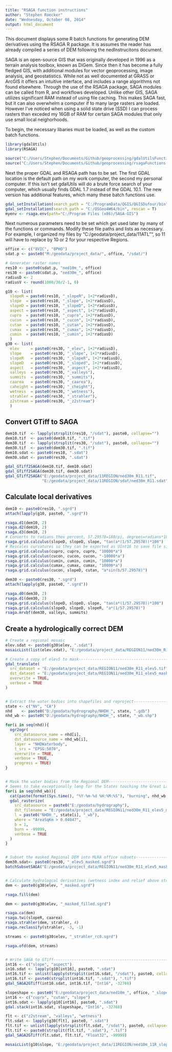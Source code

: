 ---
title: "RSAGA function instructions"
author: "Stephen Roecker"
date: "Wednesday, October 08, 2014"
output: html_document
---

This document displays some R batch functions for generating DEM derivatives using the RSAGA R package. It is assumes the reader has already compiled a series of DEM following the nedInstrucitons document.

SAGA is an open-source GIS that was originally developed in 1996 as a terrain analysis toolbox, known as DiGem. Since then it has become a fully fledged GIS, with additional modules for vector geoprocessing, image analysis, and geostatistics. While not as well documented at GRASS or ArcGIS it offers an intuitive interface, and includes a range algorithms not found elsewhere. Through the use of the RSAGA package, SAGA modules can be called from R, and workflows developed. Unlike other GIS, SAGA utilizes significant RAM instead of using file caching. This makes SAGA fast, but it can also overwhelm a computer if to many large rasters are loaded. However I've noticed when using a solid state drive (SSD) I can process rasters than exceded my 16GB of RAM for certain SAGA modules that only use small local neighorhoods. 

To begin, the necessary libaries must be loaded, as well as the custom batch functions.

```{r, eval=FALSE}
library(gdalUtils)
library(RSAGA)

source("C:/Users/Stephen/Documents/Github/geoprocessing/gdalUtilsFunctions.R")
source("C:/Users/Stephen/Documents/Github/geoprocessing/rsagaFunctions.R")
```

Next the proper GDAL and RSAGA path has to be set. The first GDAL location is the default path on my work computer, the second my personal computer. If this isn't set gdalUtils will do a brute force search of your computer, which usually finds GDAL 1.7 instead of the GDAL 10.1. The new version has additional features, which many these batch functions use.

```{r, eval=FALSE}
gdal_setInstallation(search_path = "C:/ProgramData/QGIS/QGISDufour/bin", rescan = TRUE)
gdal_setInstallation(search_path = "C:/OSGeo4W64/bin", rescan = T)
myenv <- rsaga.env(path="C:/Program Files (x86)/SAGA-GIS")
```


Next numerous parameters need to be set which get used later by many of the functions or commands. Modify these file paths and lists as necessary. For example, I organized my files by "C:/geodata/project_data/11ATL"", so 11 will have to replace by 10 or 2 for your respective Regions.

```{r, eval=FALSE}
office <- c("8VIC", "8PHO")
sdat.p <- paste0("M:/geodata/project_data/", office, "/sdat/")

# Generater raster names
res10 <- paste0(sdat.p, "ned10m_", office)
res30 <- paste0(sdat.p, "ned30m_", office)
radiusD <- 2
radiusV <- round(1000/30/2-1, 0)

g10 <- list(
  slopeR = paste0(res10, "_slopeR", 1+2*radiusD),
  slope  = paste0(res10, "_slope", 1+2*radiusD),
  slopeD = paste0(res10, "_slopeD", 1+2*radiusD),
  aspect = paste0(res10, "_aspect", 1+2*radiusD),
  cupro  = paste0(res10, "_cupro", 1+2*radiusD),
  cucon  = paste0(res10, "_cucon", 1+2*radiusD),
  cutan  = paste0(res10, "_cutan", 1+2*radiusD),
  cumax  = paste0(res10, "_cumax", 1+2*radiusD),
  cumin  = paste0(res10, "_cumin", 1+2*radiusD)
  )
g30 <- list(
  elev     = paste0(res30, "_elev", 1+2*radiusD),
  slope    = paste0(res30, "_slope", 1+2*radiusD),
  slopeR   = paste0(res30, "_slopeR", 1+2*radiusD),
  slopeD   = paste0(res30, "_sloped", 1+2*radiusD),
  aspect   = paste0(res30, "_aspect", 1+2*radiusD),
  valleys  = paste0(res30, "_valleys"),
  summits  = paste0(res30, "_summits"),
  caarea   = paste0(res30, "_caarea"),
  caheight = paste0(res30, "_cheight"),
  wetness  = paste0(res30, "_wetness"),
  strahler = paste0(res30, "_strahler"),
  z2stream = paste0(res30, "_z2stream")
  )
```

## Convert GTiff to SAGA
```{r, eval=FALSE}
dem10.tif  <- lapply(strsplit(res10, "/sdat"), paste0, collapse="")
dem10.tif  <- paste0(dem10.tif, ".tif")
dem30.tif  <- lapply(strsplit(res30, "/sdat"), paste0, collapse="")
dem30.tif  <- paste0(dem30.tif, ".tif")
dem10.sdat <- paste0(res10, ".sdat")
dem30.sdat <- paste0(res30, ".sdat")

gdal_GTiff2SAGA(dem10.tif, dem10.sdat)
gdal_GTiff2SAGA(dem30.tif, dem30.sdat)
gdal_GTiff2SAGA("E:/geodata/project_data/11REGION/ned30m_R11.tif",
                "E:/geodata/project_data/11REGION/sdat/ned30m_R11.sdat")
```

## Calculate local derivatives
```{r, eval=FALSE}
dem10 <- paste0(res10, ".sgrd")
attach(lapply(g10, paste0, ".sgrd"))

rsaga.d1(dem10, 2)
rsaga.d2(dem10, 2)
rsaga.d3(dem10, 2)
# Converts to radians then percent, 57.29578=180/pi, degrees=radians*180/pi
rsaga.grid.calculus(slopeD, slopeD, slope, "tan(a*(1/57.29578))*100")
# Rescales curvatures so they can be exported as UInt16 to save file size
rsaga.grid.calculus(cupro, cupro, cupro, "10000*a")
rsaga.grid.calculus(cucon, cucon, cucon, "-10000*a")
rsaga.grid.calculus(cumin, cumin, cumin, "10000*a")
rsaga.grid.calculus(cumax, cumax, cumax, "10000*a")
rsaga.grid.calculus(cucon, slopeD, cutan, "a*sin(b/57.29578)")

dem30 <- paste0(res30, ".sgrd")
attach(lapply(g30, paste0, ".sgrd"))

rsaga.d0(dem30, 2)
rsaga.d1(dem30, 2)
rsaga.grid.calculus(slopeD, slopeD, slope, "tan(a*(1/57.29578))*100")
rsaga.grid.calculus(slopeD, slopeD, slopeR, "a*(1/57.29578)")
rsaga.mrvbf(dem30, valleys, summits)
```

## Create a hydrologically correct DEM
```{r, eval=FALSE}
# Create a regional mosaic
elev.sdat <- paste0(g30$elev, ".sdat")
mosaicList(list(elev.sdat), "E:/geodata/project_data/REGION11/ned30m_R11_elev5.tif")

# Create a copy of elev5 to mask---------------------------------------------------------
gdal_translate(
  src_dataset = "E:/geodata/project_data/REGION11/ned30m_R11_elev5.tif",
  dst_dataset = "E:/geodata/project_data/REGION11/ned30m_R11_elev5_masked.tif",
  overwrite = TRUE,
  verbose = TRUE
)


# Extract the water bodies into shapefiles and reproject-----------------------------------
state <- c("NV", "CA")
nhd    <- paste0("D:/geodata/hydrography/NHDH_", state, ".gdb")
nhd_wb <- paste0("D:/geodata/hydrography/NHDH_", state, "_wb.shp")

for(i in seq(nhd)){
  ogr2ogr(
    src_datasource_name = nhd[i],
    dst_datasource_name = nhd_wb[i],
    layer = "NHDWaterbody",
    t_srs = "EPSG:5070",
    overwrite = TRUE,
    verbose = TRUE,
    progress = TRUE)
}


# Mask the water bodies from the Regional DEM------------------------------------------------
# Seems to take exceptionally long for the States touching the Great Lakes. If done separately in OSGeo4W Shell or SAGA you can monitor their progress.
for(i in seq(nhd_wb)){
  cat(paste(format(Sys.time(), "%Y-%m-%d %H:%M:%S"), "burning", nhd_wb[i], "\n"))
  gdal_rasterize(
    src_datasource = paste0("E:/geodata/hydrography"),
    dst_filename = "E:/geodata/project_data/REGION11/ned30m_R11_elev5_masked.tif",
    l = paste0("NHDH_", state[i], "_wb"),
    where = "AreaSqKm > 0.04047",
    b = 1,
    burn = -99999,
    verbose = TRUE
  ) 
}


# Subset the masked Regional DEM into MLRA office subsets----------------------------------
dem30.sdat<- paste0(res30, "_elev5_masked.sgrd")
batchSubsetSAGA("E:/geodata/project_data/REGION11/ned30m_R11_elev5_masked.tif", dem30.sdat, nlcdpath)


# Calculate hydrologcal derivatives (wetness index and relief above streams)---------------
dem <- paste0(g30$elev, "_masked.sgrd")

rsaga.fill(dem)

dem <- paste0(g30$elev, "_masked_filled.sgrd")

rsaga.ca(dem)
rsaga.twi(slopeR, caarea)
rsaga.strahler(dem, strahler, 4)
rsaga.reclassify(strahler, -3, -1)

streams <- paste0(g30$elev, "_strahler_rc0.sgrd")

rsaga.ofd(dem, streams)


# Write SAGA to GTiff--------------------------------------------------------------------------
int16 <- c("slope", "aspect")
in16.sdat <- lapply(g10[int16], paste0, ".sdat")
int16.tif <- unlist(lapply(strsplit(int16.sdat, "/sdat"), paste0, collapse=""))
int16.tif <- paste0(strsplit(int16.tif, ".sdat"), ".tif")
gdal_SAGA2GTiff(int16.sdat, int16.tif, "Int16", -32768)

slopeshape <- paste0("E:/geodata/project_data/ned10m_", office, "_slopeshape.tif")
int16 <- c("cupro", "cutan", "slope")
int16.sdat <- lapply(g10[int16], paste0, ".sdat")
gdal.stack(int16.sdat, slopeshape, "Int16", -32768)

flt <- c("z2stream", "valleys", "wetness")
flt.sdat <- lapply(g30[flt], paste0, ".sdat")
flt.tif <- unlist(lapply(strsplit(flt.sdat, "/sdat"), paste0, collapse=""))
flt.tif <- paste0(strsplit(flt.tif, ".sdat"), ".tif")
gdal_SAGA2GTiff(flt.sdat, flt.tif, "Float32", -99999)

mosaicList(g10$slope, "E:/geodata/project_data/11REGION/ned10m_11R_slope5.tif", "Int16", c("COMPRESS=DEFLATE", "TILED=YES", "BIGTIFF=YES"), -32768)
```
